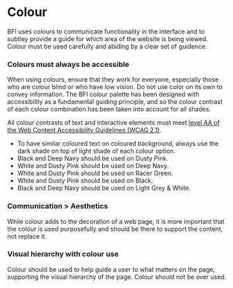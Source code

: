 

<Meta title="Docs|Visual Language/Colour" />

# Colour
BFI uses colours to communicate functionality in the interface and to subtley provide a guide for which area of the website is being viewed. Colour must be used carefully and abiding by a clear set of guidence.

### Colours must always be accessible
When using colours, ensure that they work for everyone, especially those who are colour blind or who have low vision. Do not use color on its own to convey information. The BFI colour palette has been designed with accessibility as a fundamental guiding principle, and so the colour contrast of each colour combination has been taken into account for all shades. 

All colour contrasts of text and interactive elements must meet [level AA of the Web Content Accessibility Guidelines (WCAG 2.1)](https://www.w3.org/TR/WCAG21/#contrast-minimum).

- To have similar coloured text on coloured background, always use the dark shade on top of light shade of each colour option.
- Black and Deep Navy should be used on Dusty Pink.
- White and Dusty Pink should be used on Deep Navy.
- White and Dusty Pink should be used on Racer Green.
- White and Dusty Pink should be used on Black.
- Black and Deep Navy should be used on Light Grey & White.

### Communication > Aesthetics
While colour adds to the decoration of a web page, it is more important that the colour is used purposefully and should be there to support the content, not replace it.


### Visual hierarchy with colour use
Colour should be used to help guide a user to what matters on the page, supporting the visual hierarchy of the page. Colour should not be over used.

<ColorPalette>
    <ColorItem 
        title="Dusty Pink" 
        subtitle="BFI's primary colour, it is used primarily on the Watch pillar." 
        colors={[theme.dustyPink]} />
    <ColorItem 
        title="Dark & Light shades" 
        subtitle="A dark and light shade of pink used for highlighting and contrast." 
        colors={[theme.darkPink, theme.lightPink]} />
    <ColorItem 
        title="Deep Navy" 
        subtitle="A dark blue, used throughout the Discover pillar." 
        colors={[theme.deepNavy]} />
    <ColorItem 
        title="Dark & Light shades" 
        subtitle="A dark and light shade of pink used for highlighting and contrast." 
        colors={[theme.darkBlue, theme.lightBlue]} />
    <ColorItem 
        title="Racer Green" 
        subtitle="A dark green, used throughout the Create pillar." 
        colors={[theme.racerGreen]} />
    <ColorItem 
        title="Dark & Light shades" 
        subtitle="A dark and light shade of pink used for highlighting and contrast." 
        colors={[theme.darkGreen, theme.lightGreen]} />
    <ColorItem 
        title="Monochrome shades" 
        subtitle="An off black, with shades of grey used to highlight sections and text." 
        colors={[theme.charcoal, theme.darkGrey, theme.grey, theme.lightGrey, theme.white]} />
</ColorPalette>